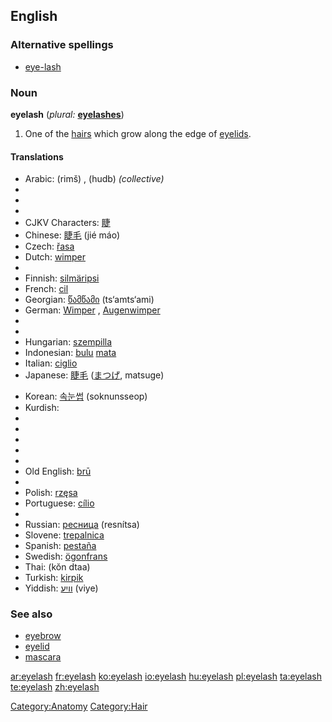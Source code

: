 ==English==

===Alternative spellings===
* [[eye-lash]]

===Noun===
{{wikipedia}}
'''eyelash'''  (''plural:'' '''[[eyelashes]]''')

# One of the [[hair]]s which grow along the edge of [[eyelid]]s.

====Translations====
{{top}}
* Arabic: {{Arab|[[رمش]]}} (rimš) {{m}}, {{Arab|[[هدب]]}} (hudb) {{m}} ''(collective)''
* {{trreq|Armenian}}
* {{trreq|Basque}}
* {{trreq|Catalan}}
* CJKV Characters: [[睫]]
* Chinese: [[睫毛]] (jié máo)
* Czech: [[řasa]] {{f}}
* Dutch: [[wimper]] {{m}}
* {{trreq|Esperanto}}
* Finnish: [[silmäripsi]]
* French: [[cil]] {{m}}
* Georgian: [[წამწამი]] (ts‘amts‘ami)
* German: [[Wimper]] {{f}}, [[Augenwimper]] {{f}}
* {{trreq|Hebrew}}
* {{trreq|Hindi}}
* Hungarian: [[szempilla]]
* Indonesian: [[bulu]] [[mata]]
* Italian: [[ciglio]] {{m}}
* Japanese: [[睫毛]] ([[まつげ]], matsuge)
{{mid}}
* Korean: [[속눈썹]] (soknunsseop)
* Kurdish: {{KUchar|[[برژانگ]]}}
* {{trreq|Latin}}
* {{trreq|Latvian}}
* {{trreq|Lithuanian}}
* {{trreq|Maori}}
* {{trreq|Mongolian}}
* Old English: [[bru|brū]]
* {{trreq|Persian}}
* Polish: [[rzęsa]] {{f}}
* Portuguese: [[cílio]] {{m}}
* {{trreq|Romanian}}
* Russian: [[ресница]] (resnítsa) {{f}}
* Slovene: [[trepalnica]] {{f}}
* Spanish: [[pestaña]] {{f}}
* Swedish: [[ögonfrans]] {{c}}
* Thai: {{Thai|[[ขนตา]]}} (kŏn dtaa)
* Turkish: [[kirpik]]
* Yiddish: [[וויִע]] (viye) {{f}}
{{bottom}}

===See also===
* [[eyebrow]]
* [[eyelid]]
* [[mascara]]

[[Category:Anatomy]]
[[Category:Hair]]

[[ar:eyelash]]
[[fr:eyelash]]
[[ko:eyelash]]
[[io:eyelash]]
[[hu:eyelash]]
[[pl:eyelash]]
[[ta:eyelash]]
[[te:eyelash]]
[[zh:eyelash]]